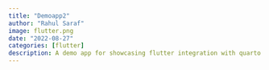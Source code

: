 ```yaml
---
title: "Demoapp2"
author: "Rahul Saraf"
image: flutter.png
date: "2022-08-27"
categories: [flutter]
description: A demo app for showcasing flutter integration with quarto
---
```

